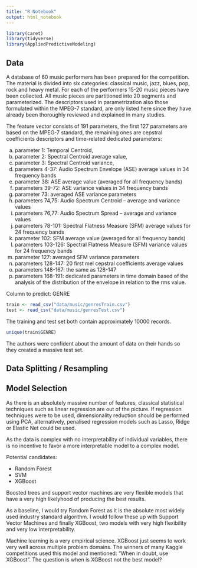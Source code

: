 ```yaml
---
title: "R Notebook"
output: html_notebook
---
```


```r
library(caret)
library(tidyverse)
library(AppliedPredictiveModeling)
```

## Data

A database of 60 music performers has been prepared for the competition. The material is divided into six categories: classical music, jazz, blues, pop, rock and heavy metal. For each of the performers 15-20 music pieces have been collected. All music pieces are partitioned into 20 segments and parameterized. The descriptors used in parametrization also those formulated within the MPEG-7 standard, are only listed here since they have already been thoroughly reviewed and explained in many studies. 

The feature vector consists of 191 parameters, the first 127 parameters are based on the MPEG-7 standard, the remaining ones are cepstral coefficients descriptors and time-related dedicated parameters:

a) parameter 1: Temporal Centroid, 
b) parameter 2: Spectral Centroid average value, 
c) parameter 3: Spectral Centroid variance, 
d) parameters 4-37: Audio Spectrum Envelope (ASE) average values in 34 frequency bands
e) parameter 38: ASE average value (averaged for all frequency bands)
f) parameters 39-72: ASE variance values in 34 frequency bands
g) parameter 73: averaged ASE variance parameters
h) parameters 74,75: Audio Spectrum Centroid – average and variance values
i) parameters 76,77: Audio Spectrum Spread – average and variance values
j) parameters 78-101: Spectral Flatness Measure (SFM) average values for 24 frequency bands
k) parameter 102: SFM average value (averaged for all frequency bands)
l) parameters 103-126: Spectral Flatness Measure (SFM) variance values for 24 frequency bands
m) parameter 127: averaged SFM variance parameters
n) parameters 128-147: 20 first mel cepstral coefficients average values 
o) parameters 148-167: the same as 128-147
p) parameters 168-191: dedicated parameters in time domain based of the analysis of the distribution of the envelope in relation to the rms value.

Column to predict: GENRE


```r
train <- read_csv("data/music/genresTrain.csv")
test <- read_csv("data/music/genresTest.csv")
```


The training and test set both contain approximately 10000 records.

```r
unique(train$GENRE)
```

The authors were confident about the amount of data on their hands so they created a massive test set.

## Data Splitting / Resampling

## Model Selection

As there is an absolutely massive number of features, classical statistical techniques such as linear regression
are out of the picture. If regression techniques were to be used, dimensionality reduction should be performed
using PCA, alternatively, penalised regression models such as Lasso, Ridge or Elastic Net could be used.

As the data is complex with no interpretability of individual variables, there is no incentive to favor a more
interpretable model to a complex model.

Potential candidates:

* Random Forest
* SVM
* XGBoost

Boosted trees and support vector machines are very flexible models that have a very high likelyhood of producing
the best results. 

As a baseline, I would try Random Forest as it is the absolute most widely used industry standard algorithm. 
I would follow these up with Support Vector Machines and finally XGBoost, two models with very high flexibility
and very low interpretability.

Machine learning is a very empirical science. XGBoost just seems to work very well across multiple problem domains.
The winners of many Kaggle competitions used this model and mentioned: "When in doubt, use XGBoost".
The question is when is XGBoost not the best model?








